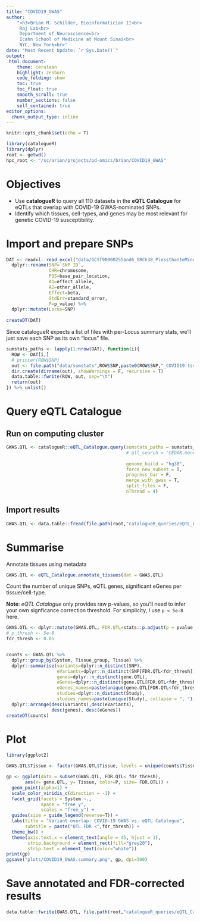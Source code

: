 ```yaml
---
title: "COVID19_GWAS"
author: 
    "<h3>Brian M. Schilder, Bioinformatician II<br>
     Raj Lab<br>
     Department of Neuroscience<br>
     Icahn School of Medicine at Mount Sinai<br>
     NYC, New York<br>"
date: "Most Recent Update: `r Sys.Date()`"
output:
 html_document:
    theme: cerulean
    highlight: zenburn
    code_folding: show
    toc: true
    toc_float: true
    smooth_scroll: true
    number_sections: false
    self_contained: true 
editor_options: 
  chunk_output_type: inline
---
```


```r
knitr::opts_chunk$set(echo = T)

library(catalogueR)
library(dplyr) 
root <- getwd()
hpc_root <- "/sc/arion/projects/pd-omics/brian/COVID19_GWAS"
```


# Objectives

- Use **catalogueR** to query all 110 datasets in the **eQTL Catalogue** for eQTLs that overlap with COVID-19 GWAS-nominated SNPs.
- Identify which tissues, cell-types, and genes may be most relevant for genetic COVID-19 susceptibility.


# Import and prepare SNPs  

```r

DAT <- readxl::read_excel("data/GCST90000255and6_GRCh38_Plessthan1eMinus5_combined_pruned.xlsx") %>%
  dplyr::rename(SNP=`SNP ID`, 
                CHR=chromosome, 
                POS=base_pair_location,
                A1=effect_allele,
                A2=other_allele,
                Effect=beta,
                StdErr=standard_error,
                P=p_value) %>%
  dplyr::mutate(Locus=SNP)
 
createDT(DAT)
```

Since catalogueR expects a list of files with per-Locus summary stats, we'll just save each SNP as its own "locus" file.

```r
sumstats_paths <- lapply(1:nrow(DAT), function(i){
  ROW <- DAT[i,]
  # printer(ROW$SNP) 
  out <- file.path("data/sumstats",ROW$SNP,paste0(ROW$SNP,"_COVID19.tsv"))
  dir.create(dirname(out), showWarnings = F, recursive = T)
  data.table::fwrite(ROW, out, sep="\t")
  return(out) 
}) %>% unlist() 
```


# Query eQTL Catalogue 
 
## Run on computing cluster

```r
GWAS.QTL <- catalogueR::eQTL_Catalogue.query(sumstats_paths = sumstats_paths,
                                             # qtl_search = "CEDAR.monocyte_CD14",
                                             
                                             genome_build = "hg38",
                                             force_new_subset = T,
                                             progress_bar = F,
                                             merge_with_gwas = T,
                                             split_files = F,
                                             nThread = 4) 
```

## Import results

```r
GWAS.QTL <- data.table::fread(file.path(root,"catalogueR_queries/eQTL_Catalogue.tsv.gz"), nThread = 4)
```

# Summarise

Annotate tissues using metadata

```r
GWAS.QTL <- eQTL_Catalogue.annotate_tissues(dat = GWAS.QTL)  
```

Count the number of unique SNPs, eQTL genes, significant eGenes per tissue/cell-type.

**Note**: *eQTL Catalogue* only provides raw p-values, so you'll need to infer your own signficance correction threshold. For simplicity, I use `p < 5e-8` here.

```r
GWAS.QTL <- dplyr::mutate(GWAS.QTL, FDR.QTL=stats::p.adjust(p = pvalue.QTL, method = "fdr"))
# p_thresh <- 5e-8
fdr_thresh <- 0.05


counts <- GWAS.QTL %>% 
  dplyr::group_by(System, Tissue_group, Tissue) %>% 
  dplyr::summarise(variants=dplyr::n_distinct(SNP),
                   eVariants=dplyr::n_distinct(SNP[FDR.QTL<fdr_thresh]),
                   genes=dplyr::n_distinct(gene.QTL),
                   eGenes=dplyr::n_distinct(gene.QTL[FDR.QTL<fdr_thresh]),
                   eGenes_names=paste(unique(gene.QTL[FDR.QTL<fdr_thresh]), collapse = ", "),
                   studies=dplyr::n_distinct(Study),
                   studies_names=paste(unique(Study), collapse = ", ")) %>%
  dplyr::arrange(desc(variants),desc(eVariants),
                 desc(genes), desc(eGenes))
createDT(counts)
```

 
# Plot 

```r
library(ggplot2)

GWAS.QTL$Tissue <- factor(GWAS.QTL$Tissue, levels = unique(counts$Tissue), ordered = T)

gp <- ggplot(data = subset(GWAS.QTL, FDR.QTL< fdr_thresh), 
       aes(x= gene.QTL, y= Tissue, color=P, size= FDR.QTL)) +
  geom_point(alpha=1) + 
  scale_color_viridis_c(direction = -1) +    
  facet_grid(facets = System ~.,
             space = "free_y",
             scales = "free_y") +
  guides(size = guide_legend(reverse=T)) +
  labs(title = "Variant overlap: COVID-19 GWAS vs. eQTL Catalogue",
       subtitle = paste("QTL FDR <",fdr_thresh)) +
  theme_bw() +
  theme(axis.text.x = element_text(angle = 45, hjust = 1),
        strip.background = element_rect(fill="grey20"),
        strip.text = element_text(color="white"))
print(gp)
ggsave("plots/COVID19_GWAS.summary.png", gp, dpi=300)
```


# Save annotated and FDR-corrected results

```r
data.table::fwrite(GWAS.QTL, file.path(root,"catalogueR_queries/eQTL_Catalogue.annotated.tsv.gz"))
```

